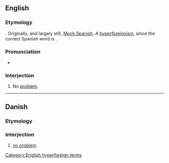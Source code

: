 ==English==
{{wikipedia}}

===Etymology===
{{suffix|en|no problem|o}}. Originally, and largely still, [[w:Mock Spanish|Mock Spanish]]. A [[hyperforeignism]], since the correct Spanish word is {{m|es|problema||problem}}.

===Pronunciation===
* {{IPA|/ˈnoʊ pɹɒˈbleɪmoʊ/|lang=en}}

===Interjection===
{{en-interj|head=no problemo}}

# {{lb|en|informal}} No [[problem]].

[[Category:English hyperforeign terms]]

----

==Danish==

===Etymology===
{{bor|da|en|no problemo}}

===Interjection===
{{da-interj|head=no problemoj}}

# [[no problem]]
